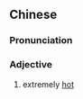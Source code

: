 {{also|酷热}}
==Chinese==
{{zh-forms|s=酷热}}

===Pronunciation===
{{zh-pron
|m=kùrè
|c=huk6 jit6,hou6 jit6
|mn=xm,qz,tp:khok-lia̍t/zz,kh:khok-jia̍t
|cat=a
}}

===Adjective===
{{zh-adj}}
# {{lb|zh|of weather}} extremely [[hot]]